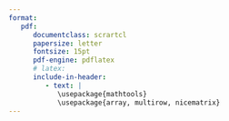 ```yaml
---
format: 
   pdf: 
      documentclass: scrartcl
      papersize: letter
      fontsize: 15pt
      pdf-engine: pdflatex
      # latex: 
      include-in-header: 
         - text: |
            \usepackage{mathtools}
            \usepackage{array, multirow, nicematrix}
---
```


\begin{NiceTabular}{ccccc}[cell-space-limits=3pt]
     &     & \Block{1-3}{Player 2} \\
     &     & $A$     & $B$     & $C$ \\
\Block{4-1}{Player 1} 
     & $A$ & \Block[hvlines]{*-*}{}
             $(x,y)$ & $(x,y)$ & $(x,y)$ \\
     & $B$ & $(x,y)$ & $(x,y)$ & $(x,y)$ \\
     & $C$ & $(x,y)$ & $(x,y)$ & $(x,y)$ \\
     & $C$ & $(x,y)$ & $(x,y)$ & $(x,y)$ \\
\end{NiceTabular}
